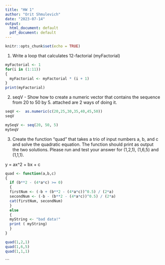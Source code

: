```yaml
---
title: "HW 1"
author: "Orit Shmulevich"
date: "2023-07-14"
output:
  html_document: default
  pdf_document: default
---
```


```r
knitr::opts_chunk$set(echo = TRUE)
```

1.	 Write a loop that calculates 12-factorial (myFactorial)
```r

myFactorial <- 1
for(i in (1:11))
{
  myFactorial <- myFactorial * (i + 1)
}
print(myFactorial)

```
2.	seqV - Show how to create a numeric vector that contains the sequence from 20 to 50 by 5.
attached are 2 ways of doing it. 
```r
seqV <-  as.numeric(c(20,25,30,35,40,45,50))
seqV
```
```r
mySeqV <- seq(20, 50, 5)
mySeqV
```

3.	Create the function “quad” that takes a trio of input numbers a, b, and c and solve the quadratic equation.  The function should print as output the two solutions.  Please run and test your answer for (1,2,1), (1,6,5) and (1,1,1).

y = ax^2 + bx + c 

```r
quad <- function(a,b,c)
{
  if (b**2 - (4*a*c) >= 0)
  {
  firstNum <- (-b + (b**2 - (4*a*c))^0.5) / (2*a)
  secondNum <- (-b - (b**2 - (4*a*c))^0.5) / (2*a)
  cat(firstNum, secondNum)
  }  
  else
  {
  myString <- "bad data!"
  print ( myString)
  }
}

quad(1,2,1)
quad(1,6,5)
quad(1,1,1)
```

```

